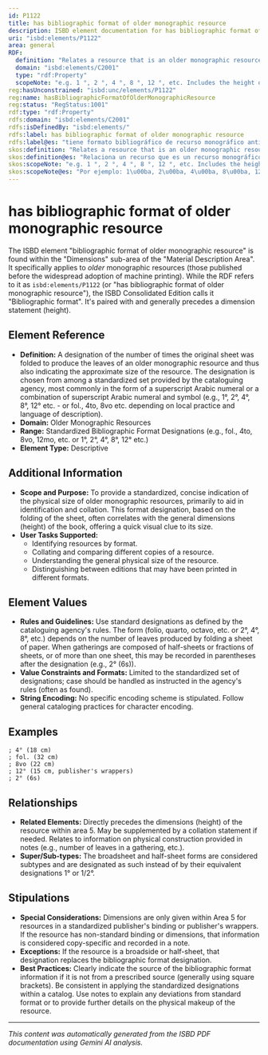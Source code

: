 ```yaml
---
id: P1122
title: has bibliographic format of older monographic resource
description: ISBD element documentation for has bibliographic format of older monographic resource
uri: "isbd:elements/P1122"
area: general
RDF:
  definition: "Relates a resource that is an older monographic resource to a standard designation as chosen by the cataloguing agency."
  domain: "isbd:elements/C2001"
  type: "rdf:Property"
  scopeNote: "e.g. 1 °, 2 °, 4 °, 8 °, 12 °, etc. Includes the height of the outer case, measured parallel to the spine, or of the resource when it is not bound, if it can be established that the resource is in a standardized publisher's binding or in publisher's wrappers. Includes the assumed format followed by a question mark when the format cannot be determined. Excludes dimensions if it cannot be established that the resource is in a standardized publisher's binding or in publisher's wrappers."
reg:hasUnconstrained: "isbd:unc/elements/P1122"
reg:name: hasBibliographicFormatOfOlderMonographicResource
reg:status: "RegStatus:1001"
rdf:type: "rdf:Property"
rdfs:domain: "isbd:elements/C2001"
rdfs:isDefinedBy: "isbd:elements/"
rdfs:label: has bibliographic format of older monographic resource
rdfs:label@es: "tiene formato bibliográfico de recurso monográfico antiguo"
skos:definition: "Relates a resource that is an older monographic resource to a standard designation as chosen by the cataloguing agency."
skos:definition@es: "Relaciona un recurso que es un recurso monográfico antiguo con una designación normalizada elegida por la agencia de catalogación."
skos:scopeNote: "e.g. 1 °, 2 °, 4 °, 8 °, 12 °, etc. Includes the height of the outer case, measured parallel to the spine, or of the resource when it is not bound, if it can be established that the resource is in a standardized publisher's binding or in publisher's wrappers. Includes the assumed format followed by a question mark when the format cannot be determined. Excludes dimensions if it cannot be established that the resource is in a standardized publisher's binding or in publisher's wrappers."
skos:scopeNote@es: "Por ejemplo: 1\u00ba, 2\u00ba, 4\u00ba, 8\u00ba, 12\u00ba, etc. Incluye la altura de la cubierta exterior de la publicaci\u00f3n, medida paralelamente al lomo, o la del recurso cuando no est\u00e1 encuadernado, si se puede establecer que el recurso tiene una encuadernaci\u00f3n normalizada del editor. Incluye el formato supuesto, seguido de interrogaci\u00f3n, cuando no se ha podido determinar el formato. Se excluyen las dimensiones si no se puede establecer que el recurso tiene la encuadernaci\u00f3n o envoltorio normalizado por el editor."
---
```

# has bibliographic format of older monographic resource

The ISBD element "bibliographic format of older monographic resource" is found within the "Dimensions" sub-area of the "Material Description Area". It specifically applies to *older* monographic resources (those published before the widespread adoption of machine printing).  While the RDF refers to it as `isbd:elements/P1122` (or "has bibliographic format of older monographic resource"), the ISBD Consolidated Edition calls it "Bibliographic format".  It's paired with and generally precedes a dimension statement (height).

## Element Reference

- **Definition:** A designation of the number of times the original sheet was folded to produce the leaves of an older monographic resource and thus also indicating the approximate size of the resource. The designation is chosen from among a standardized set provided by the cataloguing agency, most commonly in the form of a superscript Arabic numeral or a combination of superscript Arabic numeral and symbol (e.g., 1°, 2°, 4°, 8°, 12° etc. - or fol., 4to, 8vo etc. depending on local practice and language of description).
- **Domain:** Older Monographic Resources
- **Range:** Standardized Bibliographic Format Designations (e.g., fol., 4to, 8vo, 12mo, etc. or  1°, 2°, 4°, 8°, 12° etc.)
- **Element Type:** Descriptive

## Additional Information

- **Scope and Purpose:** To provide a standardized, concise indication of the physical size of older monographic resources, primarily to aid in identification and collation. This format designation, based on the folding of the sheet, often correlates with the general dimensions (height) of the book, offering a quick visual clue to its size.
- **User Tasks Supported:**
    - Identifying resources by format.
    - Collating and comparing different copies of a resource.
    - Understanding the general physical size of the resource.
    - Distinguishing between editions that may have been printed in different formats.


## Element Values

- **Rules and Guidelines:** Use standard designations as defined by the cataloguing agency's rules. The form (folio, quarto, octavo, etc. or 2°, 4°, 8°, etc.) depends on the number of leaves produced by folding a sheet of paper. When gatherings are composed of half-sheets or fractions of sheets, or of more than one sheet, this may be recorded in parentheses after the designation (e.g., 2° (6s)).
- **Value Constraints and Formats:** Limited to the standardized set of designations; case should be handled as instructed in the agency's rules (often as found).
- **String Encoding:**  No specific encoding scheme is stipulated. Follow general cataloging practices for character encoding.


## Examples

```
; 4° (18 cm)
; fol. (32 cm)
; 8vo (22 cm)
; 12° (15 cm, publisher's wrappers)
; 2° (6s)
```


## Relationships

- **Related Elements:**  Directly precedes the dimensions (height) of the resource within area 5. May be supplemented by a collation statement if needed. Relates to information on physical construction provided in notes (e.g., number of leaves in a gathering, etc.).
- **Super/Sub-types:**  The broadsheet and half-sheet forms are considered subtypes and are designated as such instead of by their equivalent designations 1° or 1/2°.


## Stipulations

- **Special Considerations:**  Dimensions are only given within Area 5 for resources in a standardized publisher's binding or publisher's wrappers.  If the resource has non-standard binding or dimensions, that information is considered copy-specific and recorded in a note.
- **Exceptions:** If the resource is a broadside or half-sheet, that designation replaces the bibliographic format designation.
- **Best Practices:**  Clearly indicate the source of the bibliographic format information if it is not from a prescribed source (generally using square brackets).  Be consistent in applying the standardized designations within a catalog. Use notes to explain any deviations from standard format or to provide further details on the physical makeup of the resource.


---

*This content was automatically generated from the ISBD PDF documentation using Gemini AI analysis.*
